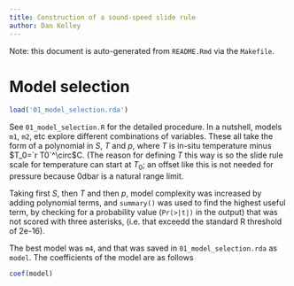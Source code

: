 ```yaml
---
title: Construction of a sound-speed slide rule
author: Dan Kelley
---
```


Note: this document is auto-generated from `README.Rmd` via the `Makefile`.

# Model selection


```r
load('01_model_selection.rda')
```
See `01_model_selection.R` for the detailed procedure.  In a nutshell, models
`m1`, `m2`, etc explore different combinations of variables. These all take the
form of a polynomial in $S$, $T$ and $p$, where $T$ is in-situ temperature
minus $T_0=`r T0`^\circ$C. (The reason for defining $T$ this way is so the
slide rule scale for temperature can start at $T_0$; an offset like this is not
needed for pressure because $0$dbar is a natural range limit.

Taking first $S$, then $T$ and then $p$, model complexity was increased by
adding polynomial terms, and `summary()` was used to find the highest useful
term, by checking for a probability value (`Pr(>|t|)` in the output) that was
not scored with three asterisks, (i.e. that exceedd the standard R threshold of
2e-16).

The best model was `m4`, and that was saved in `01_model_selection.rda` as
`model`. The coefficients of the model are as follows
```r
coef(model)
```


